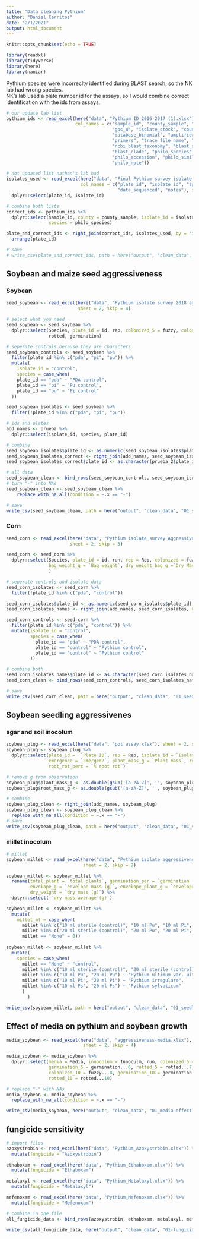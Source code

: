 ```yaml
---
title: "Data cleaning Pythium"
author: "Daniel Cerritos"
date: "2/1/2021"
output: html_document
---
```


```r
knitr::opts_chunk$set(echo = TRUE)
```

```r
library(readxl)
library(tidyverse)
library(here)
library(naniar)
```

Pythium species were incorreclty identified during BLAST search, so the NK lab had wrong species.  
NK's lab used a plate number id for the assays, so I would combine correct identification with the ids from assays.

```r
# our update lab list
pythium_ids <- read_excel(here("data", "Pythium ID 2016-2017 (1).xlsx"), skip = 2,
                          col_names = c("sample_id", "county_sample", "gps_N", 
                                        "gps_W", "isolate_stock", "county_isolate", 
                                        "database_binomial", "amplified_by", 
                                        "primers", "trace_file_name", "length_bp", 
                                        "ncbi_blast_taxonomy", "blast_score", 
                                        "blast_clade", "philo_species", 
                                        "philo_accession", "philo_similarity", 
                                        "philo_note"))

# not updated list nathan's lab had
isolates_used <- read_excel(here("data", "Final Pythium survey isolate IDs 2018.xlsx"), 
                            col_names = c("plate_id", "isolate_id", "species",
                                          "date_sequenced", "notes"), skip = 1) %>% 
  dplyr::select(plate_id, isolate_id)

# combine both lists
correct_ids <- pythium_ids %>% 
  dplyr::select(sample_id, county = county_sample, isolate_id = isolate_stock, 
                species = philo_species)

plate_and_correct_ids <- right_join(correct_ids, isolates_used, by = "isolate_id") %>% 
  arrange(plate_id)

# save
# write_csv(plate_and_correct_ids, path = here("output", "clean_data", "01_list-of-isolates-used_clean-data.csv"))
```

## Soybean and maize seed aggressiveness 

### Soybean

```r

seed_soybean <- read_excel(here("data", "Pythium isolate survey 2018 aggressiveness- soybean.xlsx"), 
                           sheet = 2, skip = 4)

# select what you need
seed_soybean <- seed_soybean %>% 
  dplyr::select(Species, plate_id = id, rep, colonized_5 = fuzzy, colonized_10 = ...5, 
                rotted, germination)

# seperate controls because they are characters
seed_soybean_controls <- seed_soybean %>% 
  filter(plate_id %in% c("pda", "pi", "pu")) %>% 
  mutate(
    isolate_id = "control",
    species = case_when(
    plate_id == "pda" ~ "PDA control", 
    plate_id == "pi" ~ "Pu control", 
    plate_id == "pu" ~ "Pi control"
  ))

seed_soybean_isolates <- seed_soybean %>% 
  filter(!plate_id %in% c("pda", "pi", "pu"))

# ids and plates 
add_names <- prueba %>% 
  dplyr::select(isolate_id, species, plate_id)

# combine
seed_soybean_isolates$plate_id <- as.numeric(seed_soybean_isolates$plate_id)
seed_soybean_isolates_correct <- right_join(add_names, seed_soybean_isolates, by = "plate_id")
seed_soybean_isolates_correct$plate_id <- as.character(prueba_2$plate_id)

# all data
seed_soybean_clean <- bind_rows(seed_soybean_controls, seed_soybean_isolates_correct)
# turn "-" into NAs
seed_soybean_clean <- seed_soybean_clean %>% 
    replace_with_na_all(condition = ~.x == "-")

# save
write_csv(seed_soybean_clean, path = here("output", "clean_data", "01_seed-aggressiveness-soybean_clean-data.csv"))
```

### Corn

```r
seed_corn <- read_excel(here("data", "Pythium isolate survey Aggressiveness -corn.xlsx"), 
                        sheet = 2, skip = 3)

seed_corn <- seed_corn %>% 
  dplyr::select(Species, plate_id = id, run, rep = Rep, colonized = fuzzy, germination, 
                bag_weight_g = `Bag weight`, dry_weight_bag_g =`Dry Mass(w/ bag)`, 
                )

# seperate controls and isolate data
seed_corn_isolates <- seed_corn %>% 
  filter(!plate_id %in% c("pda", "control"))

seed_corn_isolates$plate_id <- as.numeric(seed_corn_isolates$plate_id)
seed_corn_isolates_names <- right_join(add_names, seed_corn_isolates, by = "plate_id")

seed_corn_controls <- seed_corn %>% 
  filter(plate_id %in% c("pda", "control")) %>% 
  mutate(isolate_id = "control", 
         species = case_when(
           plate_id == "pda" ~ "PDA control", 
           plate_id == "control" ~ "Pythium control", 
           plate_id == "control" ~ "Pythium control"
         ))

# combine both
seed_corn_isolates_names$plate_id <- as.character(seed_corn_isolates_names$plate_id)
seed_corn_clean <- bind_rows(seed_corn_controls, seed_corn_isolates_names)

# save
write_csv(seed_corn_clean, path = here("output", "clean_data", "01_seed-aggressiveness-corn_clean-data.csv"))
```


## Soybean seedling aggressivenes 

### agar and soil inocolum 

```r
soybean_plug <- read_excel(here("data", "pot assay.xlsx"), sheet = 2, skip = 2)
soybean_plug <- soybean_plug %>% 
  dplyr::select(plate_id =  `Plate ID`, rep = Rep, isolate_id = `Isolate IDs`,
                emergence = `Emerged?`, plant_mass_g = `Plant mass`, root_mass_g = `Root mass`, 
                root_rot_perc = `% root rot`)

# remove g from observation 
soybean_plug$plant_mass_g <- as.double(gsub('[a-zA-Z]', '', soybean_plug$plant_mass_g))
soybean_plug$root_mass_g <- as.double(gsub('[a-zA-Z]', '', soybean_plug$root_mass_g))

# combine 
soybean_plug_clean <- right_join(add_names, soybean_plug)
soybean_plug_clean <- soybean_plug_clean %>% 
  replace_with_na_all(condition = ~.x == "-")
# save
write_csv(soybean_plug_clean, path = here("output", "clean_data", "01_seedling-aggressiveness-soybean-agar_clean-data.csv"))
```

### millet inocolum

```r
# millet  
soybean_millet <- read_excel(here("data", "Pythium isolate aggressiveness-pot experiment.xlsx"), 
                             sheet = 2, skip = 2)

soybean_millet <- soybean_millet %>% 
  rename(total_plant = `total plants`, germination_per = `germination (%)`, 
         envelope_g = `envelope mass (g)`, envelope_plant_g = `envelope + plant mass (g)`, 
         dry_weight = `dry mass (g)`) %>% 
  dplyr::select(-`dry mass average (g)`)

soybean_millet <- soybean_millet %>% 
  mutate(
    millet_ml = case_when(
      millet %in% c("10 ml sterile (control)", "10 ml Pu", "10 ml Pi", "10 ml Ps") ~ 10, 
      millet %in% c("20 ml sterile (control)", "20 ml Pu", "20 ml Pi", "20 ml Ps") ~ 20,
      millet == "None" ~ 0))
    
soybean_millet <- soybean_millet %>% 
  mutate(
    species = case_when(
      millet == "None" ~ "control",
      millet %in% c("10 ml sterile (control)", "20 ml sterile (control)") ~ "millet control", 
      millet %in% c("10 ml Pu", "20 ml Pu") ~ "Pythium ultimum var. ultimum" , 
      millet %in% c("10 ml Pi", "20 ml Pi") ~ "Pythium irregulare", 
      millet %in% c("10 ml Ps", "20 ml Ps") ~ "Pythium sylvaticum"
      )
        )

write_csv(soybean_millet, path = here("output", "clean_data", "01_seedling-aggressiveness-soybean-millet_clean-data.csv"))
```

## Effect of media on pythium and soybean growth 


```r
media_soybean <- read_excel(here("data", "aggressiveness-media.xlsx"), 
                             sheet = 2, skip = 4)

media_soybean <- media_soybean %>% 
  dplyr::select(media = Media, innocolum = Innoculm, run, colonized_5 = fuzzy...5, 
                germination_5 = germination...6, rotted_5 = rotted...7,
                colonized_10 = fuzzy...8, germination_10 = germination...9, 
                rotted_10 = rotted...10)

# replace "-" with NAs
media_soybean <- media_soybean %>% 
  replace_with_na_all(condition = ~.x == "-")

write_csv(media_soybean, here("output", "clean_data", "01_media-effect-pythium-aggressiveness.csv"))
```

## fungicide sensitivity 

```r

# import files 
azoxystrobin <- read_excel(here("data", "Pythium_Azoxystrobin.xlsx")) %>% 
  mutate(fungicide = "Azoxystrobin")

ethaboxam <- read_excel(here("data", "Pythium_Ethaboxam.xlsx")) %>% 
  mutate(fungicide = "Ethaboxam")

metalaxyl <- read_excel(here("data", "Pythium_Metalaxyl.xlsx")) %>% 
  mutate(fungicide = "Metalaxyl")

mefenoxam <- read_excel(here("data", "Pythium_Mefenoxam.xlsx")) %>% 
  mutate(fungicide = "Mefenoxam")

# combine in one file
all_fungicide_data <- bind_rows(azoxystrobin, ethaboxam, metalaxyl, mefenoxam)

write_csv(all_fungicide_data, here("output", "clean_data", "01-fungicide-sensitivty_clean-data.csv"))
```
